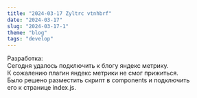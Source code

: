 ```yaml
---
title: "2024-03-17 Zyltrc vtnhbrf"
date: "2024-03-17"
slug: "2024-03-17-1"
theme: "blog"
tags: "develop"
---
```


Разработка:\
Сегодня удалось подключить к блогу яндекс метрику.\
К сожалению плагин яндекс метрики не смог прижиться.\
Было решено разместить скрипт в components и подключить\
его к странице index.js.




